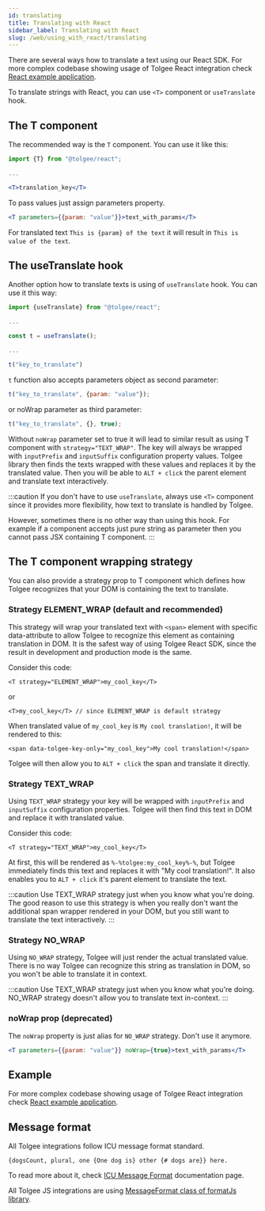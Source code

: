 ```yaml
---
id: translating
title: Translating with React
sidebar_label: Translating with React
slug: /web/using_with_react/translating
---
```


There are several ways how to translate a text using our React SDK. For more complex codebase showing usage
of Tolgee React integration check [React example application](https://github.com/tolgee/react-sampleapp).

To translate strings with React, you can use `<T>` component or `useTranslate` hook.

## The T component

The recommended way is the `T` component. You can use it like this:

```jsx
import {T} from "@tolgee/react";

...

<T>translation_key</T>
```

To pass values just assign parameters property.

```jsx
<T parameters={{param: "value"}}>text_with_params</T>
```

For translated text `This is {param} of the text` it will result in `This is value of the text`.

## The useTranslate hook

Another option how to translate texts is using of `useTranslate` hook. You can use it this way:
```javascript
import {useTranslate} from "@tolgee/react";

...

const t = useTranslate();

...

t("key_to_translate")
```

`t` function also accepts parameters object as second parameter:

```javascript
t("key_to_translate", {param: "value"});
```
or noWrap parameter as third parameter:
```javascript
t("key_to_translate", {}, true);
```

Without `noWrap` parameter set to true it will lead to similar result as using T component with
`strategy="TEXT_WRAP"`. The key will always be wrapped with `inputPrefix` and `inputSuffix` configuration property values.
Tolgee library then finds the texts wrapped with these values and replaces it by the translated value.
Then you will be able to `ALT + click` the parent element and translate text interactively.

:::caution
If you don't have to use `useTranslate`, always use `<T>` component since it provides more flexibility, how text to translate
is handled by Tolgee.

However, sometimes there is no other way than using this hook.
For example if a component accepts just pure string as parameter then you cannot pass JSX containing T component.
:::
## The T component wrapping strategy

You can also provide a strategy prop to T component which defines how Tolgee recognizes that your DOM
is containing the text to translate.

### Strategy ELEMENT_WRAP (default and recommended)

This strategy will wrap your translated text with `<span>` element with specific data-attribute to allow Tolgee to recognize
this element as containing translation in DOM. It is the safest way of using Tolgee React SDK, since the result in
development and production mode is the same.

Consider this code:
```
<T strategy="ELEMENT_WRAP">my_cool_key</T>
```
or
```
<T>my_cool_key</T> // since ELEMENT_WRAP is default strategy
```

When translated value of `my_cool_key` is `My cool translation!`, it will be rendered to this:
```
<span data-tolgee-key-only="my_cool_key">My cool translation!</span>
```
Tolgee will then allow you to `ALT + click` the span and translate it directly.

### Strategy TEXT_WRAP

Using `TEXT_WRAP` strategy your key will be wrapped with `inputPrefix` and `inputSuffix` configuration properties.
Tolgee will then find this text in DOM and replace it with translated value.

Consider this code:
```
<T strategy="TEXT_WRAP">my_cool_key</T>
```

At first, this will be rendered as `%-%tolgee:my_cool_key%-%`, but Tolgee immediately finds this text and replaces it with
"My cool translation!". It also enables you to `ALT + click` it's parent element to translate the text.

:::caution
Use TEXT_WRAP strategy just when you know what you're doing. The good reason to use this strategy is when you really
don't want the additional span wrapper rendered in your DOM, but you still want to translate the text interactively.
:::

### Strategy NO_WRAP
Using `NO_WRAP` strategy, Tolgee will just render the actual translated value. There is no way Tolgee can recognize this string as
translation in DOM, so you won't be able to translate it in context.

:::caution
Use TEXT_WRAP strategy just when you know what you're doing. NO_WRAP strategy doesn't allow you to translate text
in-context.
:::

### noWrap prop (deprecated)

The `noWrap` property is just alias for `NO_WRAP` strategy. Don't use it anymore.

```jsx
<T parameters={{param: "value"}} noWrap={true}>text_with_params</T>
```

## Example

For more complex codebase showing usage of Tolgee React integration check
[React example application](https://github.com/tolgee/react-sampleapp).

## Message format
All Tolgee integrations follow ICU message format standard.

```{dogsCount, plural, one {One dog is} other {# dogs are}} here.```

To read more about it, check
[ICU Message Format](/docs/icu_message_format) documentation page.

All Tolgee JS integrations are using [MessageFormat class of formatJs library](https://formatjs.io/docs/intl-messageformat/).
